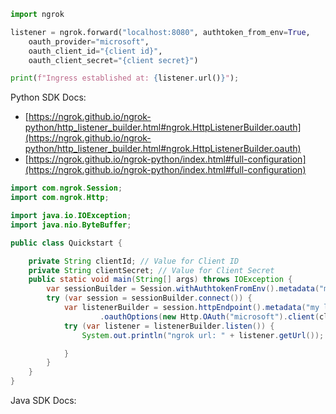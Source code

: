 ```python
import ngrok

listener = ngrok.forward("localhost:8080", authtoken_from_env=True,
    oauth_provider="microsoft",
    oauth_client_id="{client id}",
    oauth_client_secret="{client secret}")

print(f"Ingress established at: {listener.url()}");
```

Python SDK Docs:

- [https://ngrok.github.io/ngrok-python/http_listener_builder.html#ngrok.HttpListenerBuilder.oauth](https://ngrok.github.io/ngrok-python/http_listener_builder.html#ngrok.HttpListenerBuilder.oauth)
- [https://ngrok.github.io/ngrok-python/index.html#full-configuration](https://ngrok.github.io/ngrok-python/index.html#full-configuration)
```java
import com.ngrok.Session;
import com.ngrok.Http;

import java.io.IOException;
import java.nio.ByteBuffer;

public class Quickstart {

    private String clientId; // Value for Client ID
    private String clientSecret; // Value for Client Secret
    public static void main(String[] args) throws IOException {
        var sessionBuilder = Session.withAuthtokenFromEnv().metadata("my session");
        try (var session = sessionBuilder.connect()) {
            var listenerBuilder = session.httpEndpoint().metadata("my listener")
                    .oauthOptions(new Http.OAuth("microsoft").client(clientId,clientSecret));
            try (var listener = listenerBuilder.listen()) {
                System.out.println("ngrok url: " + listener.getUrl());

            }
        }
    }
}

```
Java SDK Docs:


